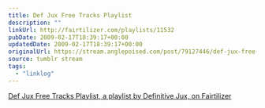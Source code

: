 ```yaml
---
title: Def Jux Free Tracks Playlist
description: ""
linkUrl: http://fairtilizer.com/playlists/11532
pubDate: 2009-02-17T18:39:17+00:00
updatedDate: 2009-02-17T18:39:17+00:00
originalUrl: https://stream.anglepoised.com/post/79127446/def-jux-free-tracks-playlist-a-playlist-by
source: tumblr stream
tags:
  - "linklog"
---
```


[Def Jux Free Tracks Playlist, a playlist by Definitive Jux, on Fairtilizer][1]

[1]: http://fairtilizer.com/playlists/11532
